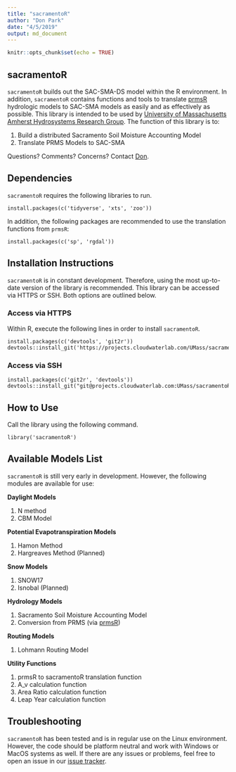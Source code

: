 ```yaml
---
title: "sacramentoR"
author: "Don Park"
date: "4/5/2019"
output: md_document
---
```


```r
knitr::opts_chunk$set(echo = TRUE)
```

## sacramentoR

`sacramentoR` builds out the SAC-SMA-DS model within the R environment.  In addition, `sacramentoR` contains functions and tools to translate [prmsR](https://projects.cloudwaterlab.com/UMass/prmsR) hydrologic models to SAC-SMA models as easily and as effectively as possible.  This library is intended to be used by [University of Massachusetts Amherst Hydrosystems Research Group](http://blogs.umass.edu/hydrosystems/).  The function of this library is to:

1. Build a distributed Sacramento Soil Moisture Accounting Model
2. Translate PRMS Models to SAC-SMA

Questions?  Comments?  Concerns?  Contact [Don](mailto:donpark@umass.edu).

## Dependencies

`sacramentoR` requires the following libraries to run.  

```
install.packages(c('tidyverse', 'xts', 'zoo'))
```

In addition, the following packages are recommended to use the translation functions from `prmsR`:

```
install.packages(c('sp', 'rgdal'))
```

## Installation Instructions

`sacramentoR` is in constant development.  Therefore, using the most up-to-date version of the library is recommended.  This library can be accessed via HTTPS or SSH.  Both options are outlined below.

### Access via HTTPS

Within R, execute the following lines in order to install `sacramentoR`.

```
install.packages(c('devtools', 'git2r'))
devtools::install_git('https://projects.cloudwaterlab.com/UMass/sacramentoR.git')
```

### Access via SSH


```
install.packages(c('git2r', 'devtools'))
devtools::install_git("git@projects.cloudwaterlab.com:UMass/sacramentoR.git")
```


## How to Use

Call the library using the following command.

```
library('sacramentoR')
```

## Available Models List

`sacramentoR` is still very early in development.  However, the following modules are available for use:

**Daylight Models**

1. N method
2. CBM Model

**Potential Evapotranspiration Models**

1. Hamon Method
2. Hargreaves Method (Planned)

**Snow Models**

1. SNOW17 
2. Isnobal (Planned)

**Hydrology Models**

1. Sacramento Soil Moisture Accounting Model
2. Conversion from PRMS (via [prmsR](https://projects.cloudwaterlab.com/UMass/prmsR))

**Routing Models**

1. Lohmann Routing Model

**Utility Functions**

1. prmsR to sacramentoR translation function
2. A_v calculation function
3. Area Ratio calculation function
4. Leap Year calculation function


## Troubleshooting

`sacramentoR` has been tested and is in regular use on the Linux environment.  However, the code should be platform neutral and work with Windows or MacOS systems as well.  If there are any issues or problems, feel free to open an issue in our [issue tracker](https://projects.cloudwaterlab.com/UMass/sacramentoR/issues).


